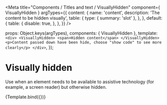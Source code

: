 

<Meta
  title="Components / Titles and text / VisuallyHidden"
  component={ VisuallyHidden }
  argTypes={{
    content: {
      name: 'content',
      description: 'The content to be hidden visually',
      table: {
        type: {
          summary: 'slot'
        },
      },
    },
    default: {
      table: {
        disable: true,
      },
    },
  }}
/>

  props: Object.keys(argTypes),
  components: { VisuallyHidden },
  template: `<div>
      <VisuallyHidden>
        <span>Hidden content</span>
      </VisuallyHidden>
      <p>Content passed down have been hide, choose "show code" to see more clearly</p>
    </div>`,
});

# Visually hidden

Use when an element needs to be available to assistive technology (for example, a screen reader) but otherwise hidden.

<Canvas>
  <Story name="VisuallyHidden">
    {Template.bind({})}
  </Story>
</Canvas>

<ArgsTable story="VisuallyHidden" />
